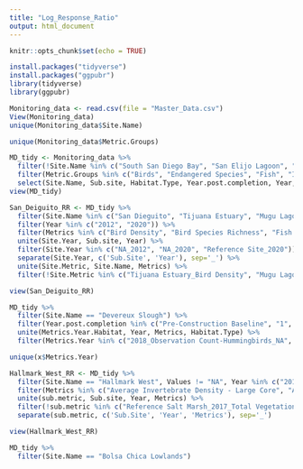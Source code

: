 ```yaml
---
title: "Log_Response_Ratio"
output: html_document
---
```


```r
knitr::opts_chunk$set(echo = TRUE)
```

```r
install.packages("tidyverse")
install.packages("ggpubr")
library(tidyverse)
library(ggpubr)
```

```r
Monitoring_data <- read.csv(file = "Master_Data.csv")
View(Monitoring_data)
unique(Monitoring_data$Site.Name)
```

```r
unique(Monitoring_data$Metric.Groups)
```

```r
MD_tidy <- Monitoring_data %>% 
  filter(!Site.Name %in% c("South San Diego Bay", "San Elijo Lagoon", "Zedler Marsh", "Malibu Lagoon")) %>%
  filter(Metric.Groups %in% c("Birds", "Endangered Species", "Fish", "Invertebrates", "Non-native Species", "Vegetation Cover", "Vegetation Species Diveristy")) %>%
  select(Site.Name, Sub.site, Habitat.Type, Year.post.completion, Year, Metrics, Values, Units, Metric.Groups, Restoration.Goal.Met...Y.N.)
view(MD_tidy)
```

```r
San_Deiguito_RR <- MD_tidy %>%
  filter(Site.Name %in% c("San Dieguito", "Tijuana Estuary", "Mugu Lagoon", "Carpinteria Salt Marsh")) %>%
  filter(Year %in% c("2012", "2020")) %>%
  filter(Metrics %in% c("Bird Density", "Bird Species Richness", "Fish Density", "Fish Species Richness", "Macroinvertebrate Density", "Macroinvertebrate Species Richness", "Vegetation Cover")) %>%
  unite(Site.Year, Sub.site, Year) %>%
  filter(Site.Year %in% c("NA_2012", "NA_2020", "Reference Site_2020")) %>%
  separate(Site.Year, c('Sub.Site', 'Year'), sep='_') %>%
  unite(Site.Metric, Site.Name, Metrics) %>%
  filter(!Site.Metric %in% c("Tijuana Estuary_Bird Density", "Mugu Lagoon_Bird Density", "Tijuana Estuary_Bird Species Richness", "Mugu Lagoon_Bird Species Richness", "Tijuana Estuary_Fish Density", "Carpinteria Salt Marsh_Fish Density", "Mugu Lagoon_Fish Species Richness", "Carpinteria Salt Marsh_Fish Species Richness", "Tijuana Estuary_Macroinvertebrate Density", "Mugu Lagoon_Macroinvertebrate Density", "Mugu Lagoon_Macroinvertebrate Species Richness", "Carpinteria Salt Marsh_Macroinvertebrate Species Richness", "Tijuana Estuary_Vegetation Cover", "Mugu Lagoon_Vegetation Cover"))

view(San_Deiguito_RR)
```


```r
MD_tidy %>%
  filter(Site.Name == "Devereux Slough") %>%
  filter(Year.post.completion %in% c("Pre-Construction Baseline", "1", "4")) %>%
  unite(Metrics.Year.Habitat, Year, Metrics, Habitat.Type) %>%
  filter(Metrics.Year %in% c("2018_Observation Count-Hummingbirds_NA", "2021_Observation Count-Hummingbirds_NA", "2018_Observation Count-Insectivores_NA", "2021_Observation Count-Insectivores_NA", "2018_Observation Count-Omnivores_NA", "2021_Observation Count-Omnivores_NA", "2018_Observation Count-Raptors/Carnivores_NA", "2021_Observation Count-Raptors_NA", "2018_Observation Count-Waders and Shorebirds_NA", "2021_Observation Count-Shorebirds_NA", "2018_Observation Count-Warblers_NA", "2021_Observation Count-Warblers_NA", "2018_Individual Count-Mosquitofish_Freshwater Marsh", "2021_Individual Count-Mosquitofish_Freshwater Marsh", "2018_Individual Count-Red Swamp Crayfish_Freshwater Marsh", "2021_Individual Count-Red Swamp Crayfish_Freshwater Marsh", "2018_Individual Count-California Killifish_Freshwater Marsh", ""))

unique(x$Metrics.Year)
```

```r
Hallmark_West_RR <- MD_tidy %>%
  filter(Site.Name == "Hallmark West", Values != "NA", Year %in% c("2017", "2020")) %>%
  filter(Metrics %in% c("Average Invertebrate Density - Large Core", "Average Invertebrate Density - Small Core", "Average Native Cover", "Total Vegetation Cover", "Absolute Cover")) %>%
  unite(sub.metric, Sub.site, Year, Metrics) %>%
  filter(!sub.metric %in% c("Reference Salt Marsh_2017_Total Vegetation Cover", "Reference Coastal Sage Scrub_2017_Absolute Cover")) %>%
  separate(sub.metric, c('Sub.Site', 'Year', 'Metrics'), sep='_')

view(Hallmark_West_RR)
```


```r
MD_tidy %>%
  filter(Site.Name == "Bolsa Chica Lowlands")
```


